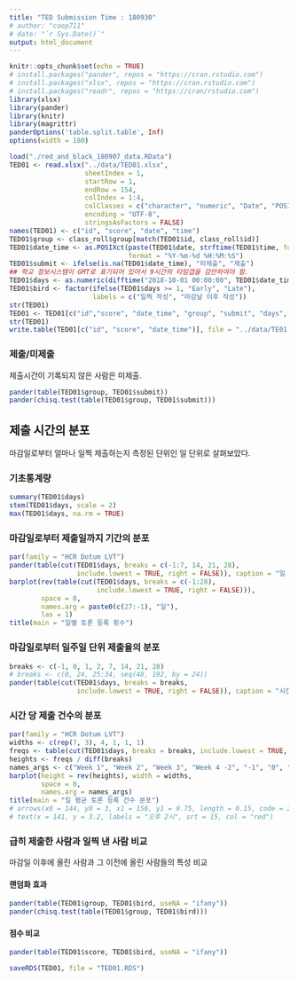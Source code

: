 ```yaml
---
title: "TED Submission Time : 180930"
# author: "coop711"
# date: "`r Sys.Date()`"
output: html_document
---
```


```r
knitr::opts_chunk$set(echo = TRUE)
# install.packages("pander", repos = "https://cran.rstudio.com")
# install.packages("xlsx", repos = "https://cran.rstudio.com")
# install.packages("readr", repos = "https://cran/rstudio.com")
library(xlsx)
library(pander)
library(knitr)
library(magrittr)
panderOptions('table.split.table', Inf)
options(width = 180)
```

<!--
### Data
-->

```r
load("./red_and_black_180907_data.RData")
TED01 <- read.xlsx("../data/TED01.xlsx", 
                   sheetIndex = 1, 
                   startRow = 1, 
                   endRow = 154, 
                   colIndex = 1:4, 
                   colClasses = c("character", "numeric", "Date", "POSIXct"),
                   encoding = "UTF-8",
                   stringsAsFactors = FALSE)
names(TED01) <- c("id", "score", "date", "time")
TED01$group <- class_roll$group[match(TED01$id, class_roll$id)]
TED01$date_time <- as.POSIXct(paste(TED01$date, strftime(TED01$time, format = "%H:%M:%S", tz = "GMT")), 
                              format = "%Y-%m-%d %H:%M:%S")
TED01$submit <- ifelse(is.na(TED01$date_time), "미제출", "제출")
## 학교 정보시스템이 GMT로 표기되어 있어서 9시간의 타임갭을 감안하여야 함.
TED01$days <- as.numeric(difftime("2018-10-01 00:00:00", TED01$date_time, units = 'days'))
TED01$bird <- factor(ifelse(TED01$days >= 1, "Early", "Late"), 
                     labels = c("일찍 작성", "마감날 이후 작성"))
str(TED01)
TED01 <- TED01[c("id","score", "date_time", "group", "submit", "days", "bird")]
str(TED01)
write.table(TED01[c("id", "score", "date_time")], file = "../data/TE01.txt", row.names = FALSE)
```


### 제출/미제출

제출시간이 기록되지 않은 사람은 미제출.

```r
pander(table(TED01$group, TED01$submit))
pander(chisq.test(table(TED01$group, TED01$submit)))
```

## 제출 시간의 분포

마감일로부터 얼마나 일찍 제출하는지 측정된 단위인 일 단위로 살펴보았다. 

### 기초통계량

```r
summary(TED01$days)
stem(TED01$days, scale = 2)
max(TED01$days, na.rm = TRUE)
```

### 마감일로부터 제출일까지 기간의 분포

```r
par(family = "HCR Dotum LVT")
pander(table(cut(TED01$days, breaks = c(-1:7, 14, 21, 28), 
                 include.lowest = TRUE, right = FALSE)), caption = "일 단위")
barplot(rev(table(cut(TED01$days, breaks = c(-1:28), 
                      include.lowest = TRUE, right = FALSE))), 
        space = 0,
        names.arg = paste0(c(27:-1), "일"),
        las = 1)
title(main = "일별 토론 등록 횟수")
```

### 마감일로부터 일주일 단위 제출율의 분포

```r
breaks <- c(-1, 0, 1, 2, 7, 14, 21, 28)
# breaks <- c(0, 24, 25:34, seq(48, 192, by = 24))
pander(table(cut(TED01$days, breaks = breaks, 
                 include.lowest = TRUE, right = FALSE)), caption = "시간 단위")
```

### 시간 당 제출 건수의 분포

```r
par(family = "HCR Dotum LVT")
widths <- c(rep(7, 3), 4, 1, 1, 1)
freqs <- table(cut(TED01$days, breaks = breaks, include.lowest = TRUE, right = FALSE))
heights <- freqs / diff(breaks)
names_args <- c("Week 1", "Week 2", "Week 3", "Week 4 -2", "-1", "0", "+1")
barplot(height = rev(heights), width = widths, 
        space = 0,
        names.arg = names_args)
title(main = "일 평균 토론 등록 건수 분포")
# arrows(x0 = 144, y0 = 3, x1 = 156, y1 = 0.75, length = 0.15, code = 2, col = "red", lwd = 1.5)
# text(x = 141, y = 3.2, labels = "오후 2시", srt = 15, col = "red")
```

### 급히 제출한 사람과 일찍 낸 사람 비교

마감일 이후에 올린 사람과 그 이전에 올린 사람들의 특성 비교

#### 랜덤화 효과

```r
pander(table(TED01$group, TED01$bird, useNA = "ifany"))
pander(chisq.test(table(TED01$group, TED01$bird)))
```

#### 점수 비교

```r
pander(table(TED01$score, TED01$bird, useNA = "ifany"))
```

```r
saveRDS(TED01, file = "TED01.RDS")
```
